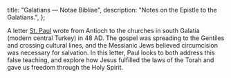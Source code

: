   title: "Galatians — Notae Bibliae",
  description: "Notes on the Epistle to the Galatians.",
};

<Initial text="Galatians" />

A letter [St. Paul](/people/saints/apostles/paul) wrote from Antioch to the churches in south Galatia (modern central Turkey) in 48 AD. The gospel was spreading to the Gentiles and crossing cultural lines, and the Messianic Jews believed circumcision was necessary for salvation. In this letter, Paul looks to both address this false teaching, and explore how Jesus fulfilled the laws of the Torah and gave us freedom through the Holy Spirit.
